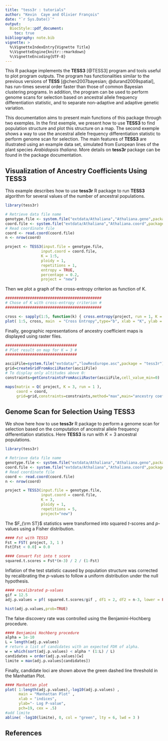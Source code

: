 ```yaml
---
title: "tess3r : tutorials"
author: "Kevin  Caye and Olivier François"
date: "`r Sys.Date()`"
output:
  BiocStyle::pdf_document:
    toc: true
bibliography: note.bib
vignette: >
  %\VignetteIndexEntry{Vignette Title}
  %\VignetteEngine{knitr::rmarkdown}
  %\VignetteEncoding{UTF-8}
---
```


  This R package implements the **TESS3** [@TESS3] program and tools useful to plot program outputs. The program has functionalities similar to the previous versions of **TESS** [@chen2007bayesian; @durand2009spatial], has run-times several order faster than those of common Bayesian clustering programs. In addition, the program can be used to perform genome scans for selection based on ancestral allele frequency differentiation statistic, and to separate non-adaptive and adaptive genetic variation.

  This documentation aims to present main functions of this package through two exemples. In the first exemple, we present how to use **TESS3** to find population structure and plot this structure on a map. The second exemple shows a way to use the ancestral allele frequency differentiation statistic to perform genome scan for selection. The main features of **TESS3** are illustrated using an example data set, simulated from European lines of the plant species *Arabidopsis thaliana*. More details on **tess3r** package can be found in the package documentation.

## Visualization of Ancestry Coefficients Using **TESS3**



This example describes how to use **tess3r** R package to run **TESS3** algorithm for several values of the number of ancestral
populations.
```r
library(tess3r)

# Retrieve data file name
genotype.file <- system.file("extdata/Athaliana","Athaliana.geno",package = "tess3r")
coord.file <- system.file("extdata/Athaliana","Athaliana.coord",package = "tess3r")
# Read coordinate file
coord <- read.coord(coord.file)
n <- nrow(coord)

project <- TESS3(input.file = genotype.file, 
                input.coord = coord.file, 
                K = 1:5, 
                ploidy = 1,
                repetitions = 1, 
                entropy = TRUE,
                percentage = 0.2,
                project = "new")


```


Then we plot a graph of the cross-entropy criterion as function of K. 
```r
###########################################
# Chose of K with cross-entropy criterion #
###########################################

cross <- sapply(1:5, function(k) { cross.entropy(project, run = 1, K = k) })
plot( 1:5, cross, main  = "Cross Entropy",type="b", xlab = "K", ylab = "cross entropy" )
```


Finally, geographic representations of ancestry coefficient maps is displayed using raster files.
```r
################################
# Plot result on map for K = 3 #
################################

asciiFile=system.file("extdata/","lowResEurope.asc",package = "tess3r")
grid=createGridFromAsciiRaster(asciiFile)
# To display only altitudes above 0:
constraints=getConstraintsFromAsciiRaster(asciiFile,cell_value_min=0)

maps(matrix = Q( project, K = 3, run = 1 ),
     coord = coord,
     grid=grid,constraints=constraints,method="max",main="ancestry coefficient with K = 3")
```


## Genome Scan for Selection Using **TESS3**

We show here how to use **tess3r** R package to perform a genome scan for selection based on the
computation of ancestral allele frequency differentiation statistics. Here **TESS3** is run with $K = 3$ ancestral
populations. 
```r
library(tess3r)

# Retrieve data file name
genotype.file <- system.file("extdata/Athaliana","Athaliana.geno",package = "tess3r")
coord.file <- system.file("extdata/Athaliana","Athaliana.coord",package = "tess3r")
# Read coordinate file
coord <- read.coord(coord.file)
n <- nrow(coord)

project = TESS3(input.file = genotype.file, 
                input.coord = coord.file, 
                K = 3, 
                ploidy = 1,
                repetitions = 5,
                project="new")

```


The $F_{\rm ST}$ statistics were transformed into squared $t$-scores and $p$-values using a Fisher distribution.
```r

#### Fst with TESS3 
Fst = FST( project, 3, 1 )
Fst[Fst < 0.0] = 0.0

#### Convert Fst into t score
squared.t.scores = Fst*(n-3) / 2 / (1-Fst)
```

Inflation of the test statistic caused by population structure was corrected by recalibrating the $p$-values to follow a uniform distribution under the null hypothesis. 
```r

#### recalibrated p-values
gif = 12.5
adj.p.values = pf( squared.t.scores/gif , df1 = 2, df2 = n-3, lower = FALSE )

hist(adj.p.values,prob=TRUE)
```

The false discovery rate was controlled using the Benjamini-Hochberg procedure.
```r
#### Benjamini Hochberg procedure
alpha = 1e-10
L = length(adj.p.values)
# return a list of candidates with an expected FDR of alpha.
w = which(sort(adj.p.values) < alpha * (1:L) / L)
candidates = order(adj.p.values)[w]
limite = max(adj.p.values[candidates])
```


Finally, candidate loci are shown above the green dashed line threshold in the Manhattan Plot.
```r

#### Manhattan plot 
plot( 1:length(adj.p.values),-log10(adj.p.values) , 
      main = "Manhattan Plot" , 
      xlab = "indices", 
      ylab="- Log P-value", 
      pch=19, cex = .5) 
#add limite
abline( -log10(limite), 0, col = "green", lty = 6, lwd = 3 )
```



## References



